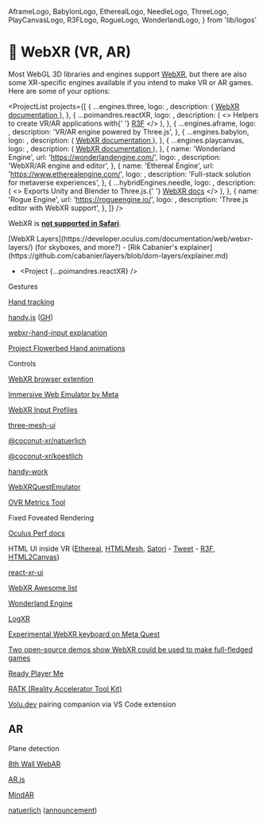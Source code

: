   AframeLogo,
  BabylonLogo,
  EtherealLogo,
  NeedleLogo,
  ThreeLogo,
  PlayCanvasLogo,
  R3FLogo,
  RogueLogo,
  WonderlandLogo,
} from 'lib/logos'

# 🥽 WebXR (VR, AR)

Most WebGL 3D libraries and engines support [WebXR](https://developer.mozilla.org/en-US/docs/Web/API/WebXR_Device_API), but there are also some XR-specific engines available if you intend to make VR or AR games. Here are some of your options:

<ProjectList
  projects={[
    {
      ...engines.three,
      logo: <ThreeLogo />,
      description: (
        <a href="https://threejs.org/docs/#manual/en/introduction/How-to-create-VR-content">
          WebXR documentation
        </a>
      ),
    },
    {
      ...poimandres.reactXR,
      logo: <R3FLogo />,
      description: (
        <>
          Helpers to create VR/AR applications with{' '}
          <a href="https://docs.pmnd.rs/react-three-fiber/getting-started/introduction">R3F</a>
        </>
      ),
    },
    {
      ...engines.aframe,
      logo: <AframeLogo />,
      description: 'VR/AR engine powered by Three.js',
    },
    {
      ...engines.babylon,
      logo: <BabylonLogo />,
      description: (
        <a href="https://doc.babylonjs.com/features/featuresDeepDive/webXR/introToWebXR">
          WebXR documentation
        </a>
      ),
    },
    {
      ...engines.playcanvas,
      logo: <PlayCanvasLogo />,
      description: (
        <a href="https://developer.playcanvas.com/en/user-manual/xr/using-webxr">
          WebXR documentation
        </a>
      ),
    },
    {
      name: 'Wonderland Engine',
      url: 'https://wonderlandengine.com/',
      logo: <WonderlandLogo />,
      description: 'WebXR/AR engine and editor',
    },
    {
      name: 'Ethereal Engine',
      url: 'https://www.etherealengine.com/',
      logo: <EtherealLogo />,
      description: 'Full-stack solution for metaverse experiences',
    },
    {
      ...hybridEngines.needle,
      logo: <NeedleLogo />,
      description: (
        <>
          Exports Unity and Blender to Three.js.{' '}
          <a href="https://engine.needle.tools/docs/xr.html">WebXR docs</a>
        </>
      ),
    },
    {
      name: 'Rogue Engine',
      url: 'https://rogueengine.io/',
      logo: <RogueLogo />,
      description: 'Three.js editor with WebXR support',
    },
  ]}
/>

WebXR is [**not supported in Safari**](https://caniuse.com/webxr).

<Todo>
[WebXR Layers](https://developer.oculus.com/documentation/web/webxr-layers/) (for skyboxes, and more?) - [Rik Cabanier's explainer](https://github.com/cabanier/layers/blob/dom-layers/explainer.md)

- <Project {...poimandres.reactXR} />

Gestures

[Hand tracking](https://github.com/pmndrs/react-xr#controllers)

[handy.js](https://stewartsmith.io/handy/) ([GH](https://github.com/stewdio/handy.js))

[webxr-hand-input explanation](https://github.com/immersive-web/webxr-hand-input/blob/master/explainer.md)

[Project Flowerbed Hand animations](https://github.com/meta-quest/ProjectFlowerbed/blob/main/src/js/systems/hands/HandAnimationSystem.js)

Controls

[WebXR browser extention](https://chrome.google.com/webstore/detail/webxr-api-emulator/mjddjgeghkdijejnciaefnkjmkafnnje?hl=en)

[Immersive Web Emulator by Meta](https://chrome.google.com/webstore/detail/immersive-web-emulator/cgffilbpcibhmcfbgggfhfolhkfbhmik)

[WebXR Input Profiles](https://github.com/immersive-web/webxr-input-profiles)

[three-mesh-ui](https://github.com/felixmariotto/three-mesh-ui)

[@coconut-xr/natuerlich](https://github.com/coconut-xr/natuerlich)

[@coconut-xr/koestlich](https://github.com/coconut-xr/koestlich)

[handy-work](https://github.com/AdaRoseCannon/handy-work)

[WebXRQuestEmulator](https://github.com/felixtrz/WebXRQuestEmulator)

[OVR Metrics Tool](https://developer.oculus.com/documentation/unity/ts-ovrmetricstool/)

Fixed Foveated Rendering

[Oculus Perf docs](https://developer.oculus.com/documentation/web/webxr-perf/)

HTML UI inside VR ([Ethereal](https://github.com/aelatgt/ethereal), [HTMLMesh](https://github.com/mrdoob/three.js/blob/dev/examples/jsm/interactive/HTMLMesh.js), [Satori](https://github.com/vercel/satori) - [Tweet](https://x.com/0xca0a/status/1581751380339232768) - [R3F](https://codesandbox.io/s/stupefied-panini-wmgnzu?file=/src/App.js), [HTML2Canvas](https://html2canvas.hertzen.com/))

[react-xr-ui](https://github.com/Enijar/react-xr-ui)

[WebXR Awesome list](https://github.com/msub2/awesome-webxr)

[Wonderland Engine](https://wonderlandengine.com/)

[LogXR](https://github.com/felixtrz/logxr)

[Experimental WebXR keyboard on Meta Quest](https://developer.oculus.com/documentation/web/webxr-keyboard/)

[Two open-source demos show WebXR could be used to make full-fledged games](https://uploadvr.com/project-flowerbed-webxr-minigolf-open-source-demos/)

[Ready Player Me](https://readyplayer.me/)

[RATK (Reality Accelerator Tool Kit)](https://github.com/meta-quest/reality-accelerator-toolkit)

[Volu.dev](https://volu.dev/) pairing companion via VS Code extension

## AR

Plane detection

[8th Wall WebAR](https://www.8thwall.com/)

[AR.js](https://github.com/AR-js-org/AR.js)

[MindAR](https://github.com/hiukim/mind-ar-js)

[natuerlich](https://github.com/coconut-xr/natuerlich) ([announcement](https://x.com/coconut_xr/status/1689600319259357184))

</Todo>
